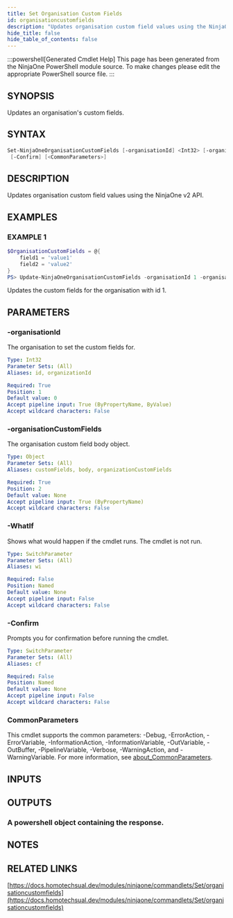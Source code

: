 ```yaml
---
title: Set Organisation Custom Fields
id: organisationcustomfields
description: "Updates organisation custom field values using the NinjaOne v2 API."
hide_title: false
hide_table_of_contents: false
---
```


:::powershell[Generated Cmdlet Help]
This page has been generated from the NinjaOne PowerShell module source. To make changes please edit the appropriate PowerShell source file.
:::

## SYNOPSIS

Updates an organisation's custom fields.

## SYNTAX

```powershell
Set-NinjaOneOrganisationCustomFields [-organisationId] <Int32> [-organisationCustomFields] <Object> [-WhatIf]
 [-Confirm] [<CommonParameters>]
```

## DESCRIPTION

Updates organisation custom field values using the NinjaOne v2 API.

## EXAMPLES

### EXAMPLE 1

```powershell
$OrganisationCustomFields = @{
    field1 = 'value1'
    field2 = 'value2'
}
PS> Update-NinjaOneOrganisationCustomFields -organisationId 1 -organisationCustomFields $OrganisationCustomFields
```

Updates the custom fields for the organisation with id 1.

## PARAMETERS

### -organisationId

The organisation to set the custom fields for.

```yaml
Type: Int32
Parameter Sets: (All)
Aliases: id, organizationId

Required: True
Position: 1
Default value: 0
Accept pipeline input: True (ByPropertyName, ByValue)
Accept wildcard characters: False
```

### -organisationCustomFields

The organisation custom field body object.

```yaml
Type: Object
Parameter Sets: (All)
Aliases: customFields, body, organizationCustomFields

Required: True
Position: 2
Default value: None
Accept pipeline input: True (ByPropertyName)
Accept wildcard characters: False
```

### -WhatIf

Shows what would happen if the cmdlet runs.
The cmdlet is not run.

```yaml
Type: SwitchParameter
Parameter Sets: (All)
Aliases: wi

Required: False
Position: Named
Default value: None
Accept pipeline input: False
Accept wildcard characters: False
```

### -Confirm

Prompts you for confirmation before running the cmdlet.

```yaml
Type: SwitchParameter
Parameter Sets: (All)
Aliases: cf

Required: False
Position: Named
Default value: None
Accept pipeline input: False
Accept wildcard characters: False
```

### CommonParameters

This cmdlet supports the common parameters: -Debug, -ErrorAction, -ErrorVariable, -InformationAction, -InformationVariable, -OutVariable, -OutBuffer, -PipelineVariable, -Verbose, -WarningAction, and -WarningVariable. For more information, see [about_CommonParameters](http://go.microsoft.com/fwlink/?LinkID=113216).

## INPUTS

## OUTPUTS

### A powershell object containing the response.

## NOTES

## RELATED LINKS

[https://docs.homotechsual.dev/modules/ninjaone/commandlets/Set/organisationcustomfields](https://docs.homotechsual.dev/modules/ninjaone/commandlets/Set/organisationcustomfields)
